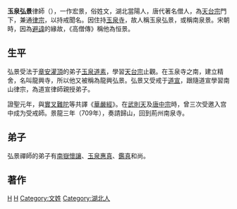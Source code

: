 '''玉泉弘景'''律師（{{bd|634年||713年|}}），一作宏景，俗姓文，湖北當陽人，唐代著名僧人，為[[天台宗|天台宗]]門下，兼通[[律宗|律宗]]，以持戒聞名。因住持[[玉泉寺_(当阳市)|玉泉寺]]，故人稱玉泉弘景，或稱南泉景。宋朝時，因為[[避諱|避諱]]的緣故，《高僧傳》稱他為恒景。

==生平==
弘景受法于[[章安灌頂|章安灌頂]]的弟子[[玉泉道素|玉泉道素]]，學習[[天台宗|天台宗]]止觀。在玉泉寺之南，建立精舍，名叫龍興寺，所以他又被稱為龍興弘景。弘景又受戒于[[道宣|道宣]]，跟隨道宣學習南山律宗，為道宣律師親授弟子。

證聖元年，與[[實叉難陀|實叉難陀]]等共譯《[[華嚴經|華嚴經]]》。在[[武則天|武則天]]及[[唐中宗|唐中宗]]時，曾三次受邀入宫中成为受戒師。景龍三年（709年），奏請歸山，回到荊州南泉寺。

==弟子==
弘景禪師的弟子有[[南嶽懷讓|南嶽懷讓]]、[[玉泉惠真|玉泉惠真]]、[[鑑真|鑑真]]和尚。

==著作==
{{wikisource|佛學大辭典/弘景}}
[[Category:唐朝僧人|H]]
[[Category:天台宗人物|H]]
[[Category:文姓|Category:文姓]]
[[Category:湖北人|Category:湖北人]]